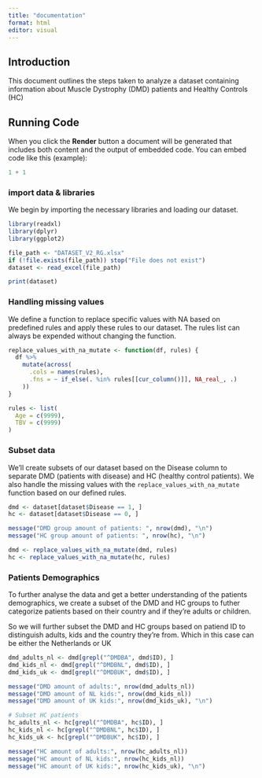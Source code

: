 ```yaml
---
title: "documentation"
format: html
editor: visual
---
```


## Introduction

This document outlines the steps taken to analyze a dataset containing information about Muscle Dystrophy (DMD) patients and Healthy Controls (HC)

## Running Code

When you click the **Render** button a document will be generated that includes both content and the output of embedded code. You can embed code like this (example):

```r
1 + 1
```

### import data & libraries

We begin by importing the necessary libraries and loading our dataset.

```r
library(readxl)
library(dplyr)
library(ggplot2)

file_path <- "DATASET_V2_RG.xlsx"
if (!file.exists(file_path)) stop("File does not exist")
dataset <- read_excel(file_path)

print(dataset)
```

### Handling missing values

We define a function to replace specific values with NA based on predefined rules and apply these rules to our dataset. The rules list can always be expended without changing the function.

```r
replace_values_with_na_mutate <- function(df, rules) {
  df %>%
    mutate(across(
      .cols = names(rules),
      .fns = ~ if_else(. %in% rules[[cur_column()]], NA_real_, .)
    ))
}

rules <- list(
  Age = c(9999),
  TBV = c(9999)
)
```

### Subset data

We'll create subsets of our dataset based on the Disease column to separate DMD (patients with disease) and HC (healthy control patients). We also handle the missing values with the `replace_values_with_na_mutate` function based on our defined rules.

```r

dmd <- dataset[dataset$Disease == 1, ]
hc <- dataset[dataset$Disease == 0, ]

message("DMD group amount of patients: ", nrow(dmd), "\n")
message("HC group amount of patients: ", nrow(hc), "\n")

dmd <- replace_values_with_na_mutate(dmd, rules)
hc <- replace_values_with_na_mutate(hc, rules)
```

### Patients Demographics

To further analyse the data and get a better understanding of the patients demographics, we create a subset of the DMD and HC groups to futher categorize patients based on their country and if they're adults or children.

So we will further subset the DMD and HC groups based on patiend ID to distinguish adults, kids and the country they're from. Which in this case can be either the Netherlands or UK

```r
dmd_adults_nl <- dmd[grepl("^DMDBA", dmd$ID), ]
dmd_kids_nl <- dmd[grepl("^DMDBNL", dmd$ID), ]
dmd_kids_uk <- dmd[grepl("^DMDBUK", dmd$ID), ]

message("DMD amount of adults:", nrow(dmd_adults_nl))
message("DMD amount of NL kids:", nrow(dmd_kids_nl))
message("DMD amount of UK kids:", nrow(dmd_kids_uk), "\n")

# Subset HC patients
hc_adults_nl <- hc[grepl("^DMDBA", hc$ID), ]
hc_kids_nl <- hc[grepl("^DMDBNL", hc$ID), ]
hc_kids_uk <- hc[grepl("^DMDBUK", hc$ID), ]

message("HC amount of adults:", nrow(hc_adults_nl))
message("HC amount of NL kids:", nrow(hc_kids_nl))
message("HC amount of UK kids:", nrow(hc_kids_uk), "\n")
```
